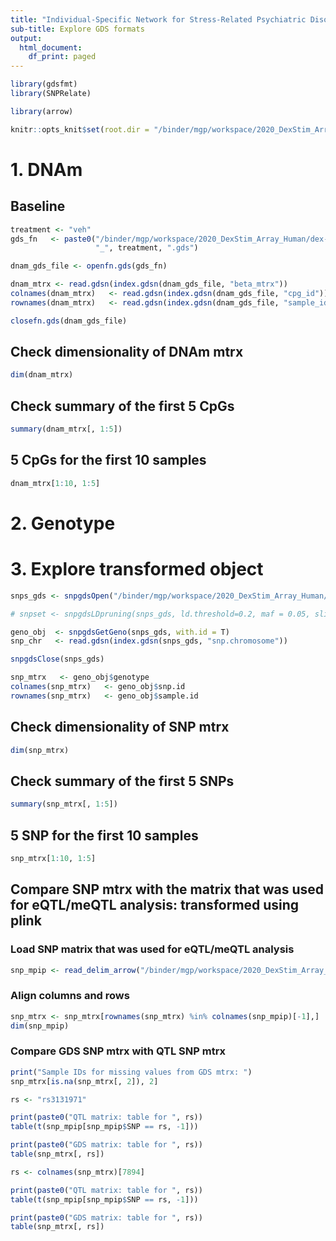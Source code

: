 ```yaml
---
title: "Individual-Specific Network for Stress-Related Psychiatric Disorders"
sub-title: Explore GDS formats
output:
  html_document:
    df_print: paged
---
```


```r
library(gdsfmt)
library(SNPRelate)

library(arrow)
```

```r
knitr::opts_knit$set(root.dir = "/binder/mgp/workspace/2020_DexStim_Array_Human/dex-stim-human-isns/input/")
```

# 1. DNAm

## Baseline 

```r
treatment <- "veh"
gds_fn   <- paste0("/binder/mgp/workspace/2020_DexStim_Array_Human/dex-stim-human-isns/input/dnam/gds/methyl_beta_mtrx_corrected_for_cov",  
                   "_", treatment, ".gds") 

dnam_gds_file <- openfn.gds(gds_fn)

dnam_mtrx <- read.gdsn(index.gdsn(dnam_gds_file, "beta_mtrx"))
colnames(dnam_mtrx)   <- read.gdsn(index.gdsn(dnam_gds_file, "cpg_id"))
rownames(dnam_mtrx)   <- read.gdsn(index.gdsn(dnam_gds_file, "sample_id"))

closefn.gds(dnam_gds_file)
```

## Check dimensionality of DNAm mtrx

```r
dim(dnam_mtrx)
```

## Check summary of the first 5 CpGs

```r
summary(dnam_mtrx[, 1:5])
```

## 5 CpGs for the first 10 samples

```r
dnam_mtrx[1:10, 1:5]
```
# 2. Genotype

# 3. Explore transformed object

```r
snps_gds <- snpgdsOpen("/binder/mgp/workspace/2020_DexStim_Array_Human/dex-stim-human-isns/input/snps/gds/dex_geno_imputed.gds")

# snpset <- snpgdsLDpruning(snps_gds, ld.threshold=0.2, maf = 0.05, slide.max.bp = 1000000L, slide.max.n = 100, method = "corr")

geno_obj  <- snpgdsGetGeno(snps_gds, with.id = T)
snp_chr   <- read.gdsn(index.gdsn(snps_gds, "snp.chromosome"))

snpgdsClose(snps_gds)

snp_mtrx   <- geno_obj$genotype
colnames(snp_mtrx)   <- geno_obj$snp.id
rownames(snp_mtrx)   <- geno_obj$sample.id
```

## Check dimensionality of SNP mtrx

```r
dim(snp_mtrx)
```

## Check summary of the first 5 SNPs

```r
summary(snp_mtrx[, 1:5])
```

## 5 SNP for the first 10 samples

```r
snp_mtrx[1:10, 1:5]
```
## Compare SNP mtrx with the matrix that was used for eQTL/meQTL analysis: transformed using plink

### Load SNP matrix that was used for eQTL/meQTL analysis

```r
snp_mpip <- read_delim_arrow("/binder/mgp/workspace/2020_DexStim_Array_Human/dex-stim-human-array/data/integrative/matrixEQTL/snp_mtrx.csv", delim = ";")
```

### Align columns and rows

```r
snp_mtrx <- snp_mtrx[rownames(snp_mtrx) %in% colnames(snp_mpip)[-1],]
dim(snp_mpip)
```

### Compare GDS SNP mtrx with QTL SNP mtrx

```r
print("Sample IDs for missing values from GDS mtrx: ")
snp_mtrx[is.na(snp_mtrx[, 2]), 2]
```

```r
rs <- "rs3131971"

print(paste0("QTL matrix: table for ", rs))
table(t(snp_mpip[snp_mpip$SNP == rs, -1]))

print(paste0("GDS matrix: table for ", rs))
table(snp_mtrx[, rs])
```

```r
rs <- colnames(snp_mtrx)[7894]

print(paste0("QTL matrix: table for ", rs))
table(t(snp_mpip[snp_mpip$SNP == rs, -1]))

print(paste0("GDS matrix: table for ", rs))
table(snp_mtrx[, rs])
```

